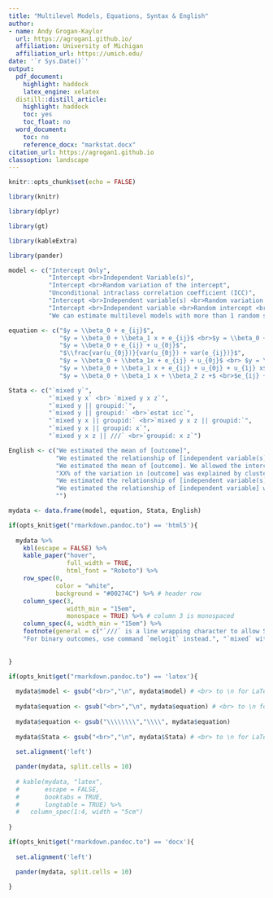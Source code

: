 ```yaml
---
title: "Multilevel Models, Equations, Syntax & English"
author:
- name: Andy Grogan-Kaylor
  url: https://agrogan1.github.io/
  affiliation: University of Michigan
  affiliation_url: https://umich.edu/
date: '`r Sys.Date()`'
output:
  pdf_document:
    highlight: haddock
    latex_engine: xelatex
  distill::distill_article:
    highlight: haddock
    toc: yes
    toc_float: no
  word_document: 
    toc: no
    reference_docx: "markstat.docx"
citation_url: https://agrogan1.github.io
classoption: landscape
---
```


```r

knitr::opts_chunk$set(echo = FALSE)

library(knitr)

library(dplyr)

library(gt)

library(kableExtra)

library(pander)


```

```r

model <- c("Intercept Only",
           "Intercept <br>Independent Variable(s)",
           "Intercept <br>Random variation of the intercept",
           "Unconditional intraclass correlation coefficient (ICC)",
           "Intercept <br>Independent variable(s) <br>Random variation of the intercept", 
           "Intercept <br>Independent variable <br>Random intercept <br>Random slope",
           "We can estimate multilevel models with more than 1 random slope.")

equation <- c("$y = \\beta_0 + e_{ij}$",
              "$y = \\beta_0 + \\beta_1 x + e_{ij}$ <br>$y = \\beta_0 + \\beta_1 x + \\beta_2 z + e_{ij}$",
              "$y = \\beta_0 + e_{ij} + u_{0j}$",
              "$\\frac{var(u_{0j})}{var(u_{0j}) + var(e_{ij})}$",
              "$y = \\beta_0 + \\beta_1x + e_{ij} + u_{0j}$ <br> $y = \\beta_0 + \\beta_1 x + \\beta_2 z + e_{ij} + u_{0j}$",
              "$y = \\beta_0 + \\beta_1 x + e_{ij} + u_{0j} + u_{1j} x$",
              "$y = \\beta_0 + \\beta_1 x + \\beta_2 z +$ <br>$e_{ij} + u_{0j} + u_{1j} x + u_{2j} z$")

Stata <- c("`mixed y`",
           "`mixed y x` <br> `mixed y x z`",
           "`mixed y || groupid:`",
           "`mixed y || groupid:` <br>`estat icc`",
           "`mixed y x || groupid:` <br>`mixed y x z || groupid:`",
           "`mixed y x || groupid: x`",
           "`mixed y x z || ///` <br>`groupid: x z`")

English <- c("We estimated the mean of [outcome]",
             "We estimated the relationship of [independent variable(s)] with [outcome]",
             "We estimated the mean of [outcome]. We allowed the intercept of the model to vary by [groupid].",
             "XX% of the variation in [outcome] was explained by clustering of participants in [groupid]",
             "We estimated the relationship of [independent variable(s)] with [outcome].  We allowed the intercept of the model to vary by group.",
             "We estimated the relationship of [independent variable] with [outcome].  We allowed the intercept of the model to vary by group. We also allowed the relationship of [independent variable] with [outcome] to vary by group.",
             "")

mydata <- data.frame(model, equation, Stata, English)

```

```r

if(opts_knit$get("rmarkdown.pandoc.to") == 'html5'){
  
  mydata %>%
    kbl(escape = FALSE) %>%
    kable_paper("hover",
                full_width = TRUE,
                html_font = "Roboto") %>%
    row_spec(0,
             color = "white",
             background = "#00274C") %>% # header row
    column_spec(3,
                width_min = "15em",
                monospace = TRUE) %>% # column 3 is monospaced
    column_spec(4, width_min = "15em") %>%
    footnote(general = c("`///` is a line wrapping character to allow Stata commands to span multiple lines.", 
    "For binary outcomes, use command `melogit` instead.", "`mixed` without a clustering variable will give very similar results to `regress`."))
    
  
}

if(opts_knit$get("rmarkdown.pandoc.to") == 'latex'){
  
  mydata$model <- gsub("<br>","\n", mydata$model) # <br> to \n for LaTeX
  
  mydata$equation <- gsub("<br>","\n", mydata$equation) # <br> to \n for LaTeX
  
  mydata$equation <- gsub("\\\\\\\\","\\\\", mydata$equation)
  
  mydata$Stata <- gsub("<br>","\n", mydata$Stata) # <br> to \n for LaTeX
  
  set.alignment('left')

  pander(mydata, split.cells = 10)
  
  # kable(mydata, "latex", 
  #       escape = FALSE,
  #       booktabs = TRUE,
  #       longtable = TRUE) %>%
  #   column_spec(1:4, width = "5cm")
  
}

if(opts_knit$get("rmarkdown.pandoc.to") == 'docx'){
  
  set.alignment('left')

  pander(mydata, split.cells = 10)
  
}

```








